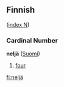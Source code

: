 ==Finnish==
([[Wiktionary:Finnish_index_n|index N]])

===Cardinal Number===
'''neljä''' ([[:fi:neljä|Suomi]])
#[[four]]

[[fi:neljä]]